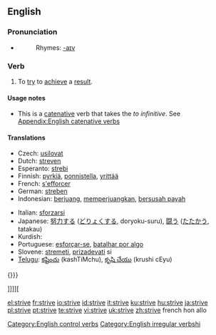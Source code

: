 ==English==

===Pronunciation===
*{{IPA|/'stɻaɪv/}}
*:Rhymes: [[Rhymes:English:-aɪv|-aɪv]]

===Verb===
{{en-verb|strives|striving|'''[[strove]]''' or '''[[strived]]'''|'''[[striven]]''' or '''[[strived]]'''}}

# To [[try]] to [[achieve]] a [[result]].

====Usage notes====
* This is a [[catenative]] verb that takes the ''to infinitive''. See [[Appendix:English catenative verbs]]

====Translations====
{{trans-top|to try}}
*Czech: [[usilovat]]
*Dutch: [[streven]]
*Esperanto: [[strebi]]
*Finnish: [[pyrkiä]], [[ponnistella]], [[yrittää]]
*French: [[s'efforcer]]
*German: [[streben]]
*Indonesian: [[juang|berjuang]], [[juang|memperjuangkan]], [[susah payah|bersusah payah]]
{{trans-mid}}
*Italian: [[sforzarsi]]
*Japanese: [[努力]]する ([[どりょく]]する, doryoku-suru), [[闘う]] ([[たたかう]], tatakau)
*Kurdish: {{KUchar|[[تێکۆشان]]}}
*Portuguese: [[esforçar-se]], [[batalhar por algo]]
*Slovene: [[stremeti]], [[prizadevati]] si
*[[Telugu]]: [[కష్టించు]] (kashTiMchu), [[కృషి చేయు]] (krushi cEyu)
{{trans-bottom}}

[[Category:English control verbs]]
[[Category:English irregular verbs]]hi{}}}

]]]][ 

[[el:strive]]
[[fr:strive]]
[[io:strive]]
[[id:strive]]
[[it:strive]]
[[ku:strive]]
[[hu:strive]]
[[ja:strive]]
[[pl:strive]]
[[pt:strive]]
[[te:strive]]
[[vi:strive]]
[[uk:strive]]
[[zh:strive]]
french hon allo